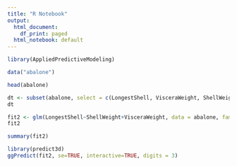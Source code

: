 ```yaml
---
title: "R Notebook"
output:
  html_document:
    df_print: paged
  html_notebook: default
---
```


```r
library(AppliedPredictiveModeling)
```


```r
data("abalone")
```


```r
head(abalone)
```


```r
dt <- subset(abalone, select = c(LongestShell, VisceraWeight, ShellWeight))
dt
```


```r
fit2 <- glm(LongestShell~ShellWeight+VisceraWeight, data = abalone, family = binomial(link = "logit"))
fit2
```


```r
summary(fit2)
```


```r
library(predict3d)
ggPredict(fit2, se=TRUE, interactive=TRUE, digits = 3)
```
